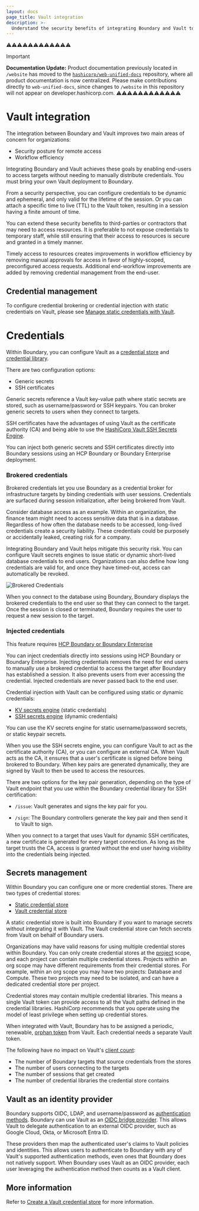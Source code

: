 ```yaml
---
layout: docs
page_title: Vault integration
description: >-
  Understand the security benefits of integrating Boundary and Vault to manage secrets and broker or inject credentials. Set up Vault as an OIDC bridge provider.
---
```


⚠️⚠️⚠️⚠️⚠️⚠️⚠️⚠️⚠️⚠️⚠️⚠️
> [!IMPORTANT]  
> **Documentation Update:** Product documentation previously located in `/website` has moved to the [`hashicorp/web-unified-docs`](https://github.com/hashicorp/web-unified-docs) repository, where all product documentation is now centralized. Please make contributions directly to `web-unified-docs`, since changes to `/website` in this repository will not appear on developer.hashicorp.com.
⚠️⚠️⚠️⚠️⚠️⚠️⚠️⚠️⚠️⚠️⚠️⚠️

# Vault integration

The integration between Boundary and Vault improves two main areas of concern for organizations:

- Security posture for remote access
- Workflow efficiency

Integrating Boundary and Vault achieves these goals by enabling end-users to access targets without needing to manually distribute credentials. You must bring your own Vault deployment to Boundary.

From a security perspective, you can configure credentials to be dynamic and ephemeral, and only valid for the lifetime of the session. Or you can attach a specific time to live (TTL) to the Vault token, resulting in a session having a finite amount of time.

You can extend these security benefits to third-parties or contractors that may need to access resources. It is preferable to not expose credentials to temporary staff, while still ensuring that their access to resources is secure and granted in a timely manner.

Timely access to resources creates improvements in workflow efficiency by removing manual approvals for access in favor of highly-scoped, preconfigured access requests. Additional end-workflow improvements are added by removing credential management from the end-user.

## Credential management

To configure credential brokering or credential injection with static credentials on Vault, please see [Manage static credentials with Vault](/boundary/docs/credentials/static-cred-vault).


# Credentials

Within Boundary, you can configure Vault as a [credential store](/boundary/docs/domain-model/credential-stores) and [credential library](/boundary/docs/domain-model/credential-libraries).

There are two configuration options:

- Generic secrets
- SSH certificates

Generic secrets reference a Vault key-value path where static secrets are stored, such as username/password or SSH keypairs. You can broker generic secrets to users when they connect to targets.

SSH certificates have the advantages of using Vault as the certificate authority (CA) and being able to use the [HashiCorp Vault SSH Secrets Engine](/vault/docs/secrets/ssh).

You can inject both generic secrets and SSH certificates directly into Boundary sessions using an HCP Boundary or Boundary Enterprise deployment.

### Brokered credentials

Brokered credentials let you use Boundary as a credential broker for infrastructure targets by binding credentials with user sessions. Credentials are surfaced during session initialization, after being brokered from Vault.

Consider database access as an example. Within an organization, the finance team might need to access sensitive data that is in a database. Regardless of how often the database needs to be accessed, long-lived credentials create a security liability. These credentials could be purposely or accidentally leaked, creating risk for a company.

Integrating Boundary and Vault helps mitigate this security risk. You can configure Vault secrets engines to issue static or dynamic short-lived database credentials to end users. Organizations can also define how long credentials are valid for, and once they have timed-out, access can automatically be revoked.

![Brokered Credentials](/img/brokered-creds-ui.png)

When you connect to the database using Boundary, Boundary displays the brokered credentials to the end user so that they can connect to the target. Once the session is closed or terminated, Boundary requires the user to request a new session to the target.

### Injected credentials

<EnterpriseAlert product="boundary">This feature requires <a href="https://www.hashicorp.com/products/boundary">HCP Boundary or Boundary Enterprise</a></EnterpriseAlert>

You can inject credentials directly into sessions using HCP Boundary or Boundary Enterprise. Injecting credentials removes the need for end users to manually use a brokered credential to access the target after Boundary has established a session. It also prevents users from ever accessing the credential. Injected credentials are never passed back to the end user.

Credential injection with Vault can be configured using static or dynamic credentials:

- [KV secrets engine](/vault/docs/secrets/kv/kv-v2) (static credentials)
- [SSH secrets engine](/vault/docs/secrets/ssh) (dynamic credentials)

You can use the KV secrets engine for static username/password secrets, or static keypair secrets.

When you use the SSH secrets engine, you can configure Vault to act as the certificate authority (CA), or you can configure an external CA. When Vault acts as the CA, it ensures that a user's certificate is signed before being brokered to Boundary. When key pairs are generated dynamically, they are signed by Vault to then be used to access the resources.

There are two options for the key pair generation, depending on the type of Vault endpoint that you use within the Boundary credential library for SSH certification:

- `/issue`: Vault generates and signs the key pair for you.

- `/sign`: The Boundary controllers generate the key pair and then send it to Vault to sign.

When you connect to a target that uses Vault for dynamic SSH certificates, a new certificate is generated for every target connection. As long as the target trusts the CA, access is granted without the end user having visibility into the credentials being injected.

## Secrets management

Within Boundary you can configure one or more credential stores. There are two types of credential stores:

- [Static credential store](/boundary/docs/domain-model/credential-stores#static-credential-store)
- [Vault credential store](/boundary/docs/domain-model/credential-stores#vault-policies)

A static credential store is built into Boundary if you want to manage secrets without integrating it with Vault. The Vault credential store can fetch secrets from Vault on behalf of Boundary users.

Organizations may have valid reasons for using multiple credential stores within Boundary. You can only create credential stores at the [project](/boundary/docs/domain-model/scopes#projects) scope, and each project can contain multiple credential stores. Projects within an org scope may have different requirements from their credential stores. For example, within an org scope you may have two projects: Database and Compute. These two projects may need to be isolated, and can have a dedicated credential store per project.

Credential stores may contain multiple credential libraries. This means a single Vault token can provide access to all the Vault paths defined in the credential libraries. HashiCorp recommends that you operate using the model of least privilege when setting up credential stores.

When integrated with Vault, Boundary has to be assigned a periodic, renewable, [orphan token](/boundary/docs/domain-model/credential-stores#vault-token-requirements) from Vault. Each credential needs a separate Vault token.

The following have no impact on Vault's [client count](/vault/docs/concepts/client-count/counting):

- The number of Boundary targets that source credentials from the stores
- The number of users connecting to the targets
- The number of sessions that get created
- The number of credential libraries the credential store contains

## Vault as an identity provider

Boundary supports OIDC, LDAP, and username/password as [authentication methods](/boundary/docs/concepts/iam#access-management). Boundary can use Vault as an [OIDC bridge provider](/vault/tutorials/auth-methods/oidc-identity-provider). This allows Vault to delegate authentication to an external OIDC provider, such as Google Cloud, Okta, or Microsoft Entra ID.

These providers then map the authenticated user's claims to Vault policies and identities. This allows users to authenticate to Boundary with any of Vault's supported authentication methods, even ones that Boundary does not natively support. When Boundary uses Vault as an OIDC provider, each user leveraging the authentication method then counts as a Vault client.

## More information

Refer to [Create a Vault credential store](/boundary/docs/credentials/static-cred-vault) for more information.